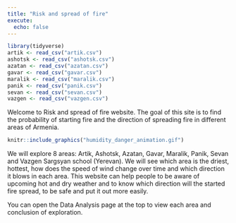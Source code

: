 ```yaml
---
title: "Risk and spread of fire"
execute:
  echo: false
---
```


```r
library(tidyverse)
artik <- read_csv("artik.csv")
ashotsk <- read_csv("ashotsk.csv")
azatan <- read_csv("azatan.csv")
gavar <- read_csv("gavar.csv")
maralik <- read_csv("maralik.csv")
panik <- read_csv("panik.csv")
sevan <- read_csv("sevan.csv")
vazgen <- read_csv("vazgen.csv")
```

Welcome to Risk and spread of fire website. The goal of this site is to find the probability of starting fire and the direction of spreading fire in different areas of Armenia.

```r
knitr::include_graphics("humidity_danger_animation.gif")
```

We will explore 8 areas: Artik, Ashotsk, Azatan, Gavar, Maralik, Panik, Sevan and Vazgen Sargsyan school (Yerevan). We will see which area is the driest, hottest, how does the speed of wind change over time and which direction it blows in each area. This website can help people to be aware of upcoming hot and dry weather and to know which direction will the started fire spread, to be safe and put it out more easily.

You can open the Data Analysis page at the top to view each area and conclusion of exploration.
